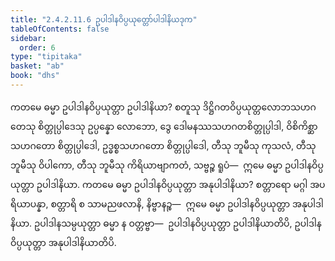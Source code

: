 ```yaml
---
title: "2.4.2.11.6 ဥပါဒါနဝိပ္ပယုတ္တော်ပါဒါနိယဒုက"
tableOfContents: false
sidebar:
  order: 6
type: "tipitaka"
basket: "ab"
book: "dhs"
---
```



<DynamicBreadcrumb />

<Division number="1563" book="dhs" e="ch" v="29" p="291">

<Paragraph number="2274" book="dhs">
ကတမေ ဓမ္မာ ဥပါဒါနဝိပ္ပယုတ္တာ ဥပါဒါနိယာ? စတူသု ဒိဋ္ဌိဂတဝိပ္ပယုတ္တလောဘသဟဂတေသု စိတ္တုပ္ပါဒေသု ဥပ္ပန္နော လောဘော, ဒွေ ဒေါမနဿသဟဂတစိတ္တုပ္ပါဒါ, ဝိစိကိစ္ဆာသဟဂတော စိတ္တုပ္ပါဒေါ, ဥဒ္ဓစ္စသဟဂတော စိတ္တုပ္ပါဒေါ, တီသု ဘူမီသု ကုသလံ, တီသု ဘူမီသု ဝိပါကော, တီသု ဘူမီသု ကိရိယာဗျာကတံ, သဗ္ဗဉ္စ ရူပံ—  ဣမေ ဓမ္မာ ဥပါဒါနဝိပ္ပယုတ္တာ ဥပါဒါနိယာ.
</Paragraph>

</Division>
<Division number="1564" book="dhs" e="ch" v="29" p="291">

<Paragraph number="2275" book="dhs">
ကတမေ ဓမ္မာ ဥပါဒါနဝိပ္ပယုတ္တာ အနုပါဒါနိယာ? စတ္တာရော မဂ္ဂါ အပရိယာပန္နာ, စတ္တာရိ စ သာမညဖလာနိ, နိဗ္ဗာနဉ္စ—  ဣမေ ဓမ္မာ ဥပါဒါနဝိပ္ပယုတ္တာ အနုပါဒါနိယာ. ဥပါဒါနသမ္ပယုတ္တာ ဓမ္မာ န ဝတ္တဗ္ဗာ—  ဥပါဒါနဝိပ္ပယုတ္တာ ဥပါဒါနိယာတိပိ, ဥပါဒါနဝိပ္ပယုတ္တာ အနုပါဒါနိယာတိပိ.
</Paragraph>
</Division>